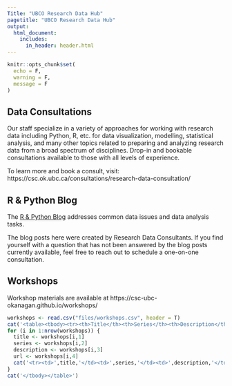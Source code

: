 ```yaml
---
Title: "UBCO Research Data Hub"
pagetitle: "UBCO Research Data Hub"
output:
  html_document:
    includes:
      in_header: header.html
---
```

```r
knitr::opts_chunk$set(
  echo = F,
  warning = F,
  message = F
)
```

## Data Consultations

Our staff specialize in a variety of approaches for working with research data including Python, R, etc. for data visualization, modelling, statistical analysis, and many other topics related to preparing and analyzing research data from a broad spectrum of disciplines. Drop-in and bookable consultations available to those with all levels of experience.

To learn more and book a consult, visit: https://csc.ok.ubc.ca/consultations/research-data-consultation/

## R & Python Blog

The [R & Python Blog](https://csc-ubc-okanagan.github.io/R-Python-Blog/) addresses common data issues and data analysis tasks.

The blog posts here were created by Research Data Consultants. If you find yourself with a question that has not been answered by the blog posts currently available, feel free to reach out to schedule a one-on-one consultation.

## Workshops

Workshop materials are available at https://csc-ubc-okanagan.github.io/workshops/

```r
workshops <- read.csv("files/workshops.csv", header = T)
cat('<table><tbody><tr><th>Title</th><th>Series</th><th>Description</th></tr>')
for (i in 1:nrow(workshops)) {
  title <- workshops[i,1]
  series <- workshops[i,2]
  description <- workshops[i,3]
  url <- workshops[i,4]
  cat('<tr><td>',title,'</td><td>',series,'</td><td>',description,'</td></tr>')
}
cat('</tbody></table>')
```